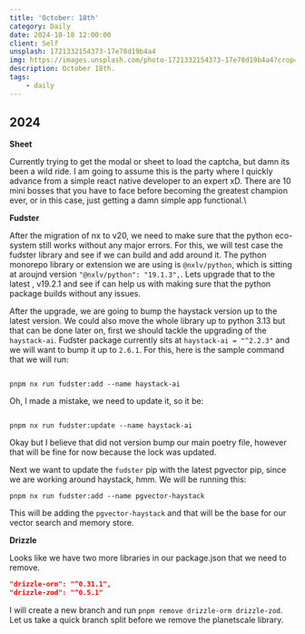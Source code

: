 ```yaml
---
title: 'October: 18th'
category: Daily
date: 2024-10-18 12:00:00
client: Self
unsplash: 1721332154373-17e78d19b4a4
img: https://images.unsplash.com/photo-1721332154373-17e78d19b4a4?crop=entropy&cs=srgb&fm=jpg&ixid=MnwzNjM5Nzd8MHwxfHJhbmRvbXx8fHx8fHx8fDE2ODE3NDg2ODY&ixlib=rb-4.0.3&q=85
description: October 18th.
tags:
    - daily
---
```



## 2024

**Sheet**

Currently trying to get the modal or sheet to load the captcha, but damn its been a wild ride.
I am going to assume this is the party where I quickly advance from a simple react native developer to an expert xD.
There are 10 mini bosses that you have to face before becoming the greatest champion ever, or in this case, just getting a damn simple app functional.\

**Fudster**

After the migration of nx to v20, we need to make sure that the python eco-system still works without any major errors.
For this, we will test case the fudster library and see if we can build and add around it.
The python monorepo library or extension we are using is `@nxlv/python`, which is sitting at aroujnd version `"@nxlv/python": "19.1.3",`.
Lets upgrade that to the latest , v19.2.1 and see if can help us with making sure that the python package builds without any issues.

After the upgrade, we are going to bump the haystack version up to the latest version.
We could also move the whole library up to python 3.13 but that can be done later on, first we should tackle the upgrading of the `haystack-ai`.
Fudster package currently sits at `haystack-ai = "^2.2.3"` and we will want to bump it up to `2.6.1`.
For this, here is the sample command that we will run:

```shell

pnpm nx run fudster:add --name haystack-ai

```

Oh, I made a mistake, we need to update it, so it be:


```shell

pnpm nx run fudster:update --name haystack-ai

```

Okay but I believe that did not version bump our main poetry file, however that will be fine for now because the lock was updated.

Next we want to update the `fudster` pip with the latest pgvector pip, since we are working around haystack, hmm.
We will be running this:

```shell
pnpm nx run fudster:add --name pgvector-haystack
```

This will be adding the `pgvector-haystack` and that will be the base for our vector search and memory store.


**Drizzle** 

Looks like we have two more libraries in our package.json that we need to remove.

```json 
"drizzle-orm": "^0.31.1",
"drizzle-zod": "^0.5.1"
```

I will create a new branch and run `pnpm remove drizzle-orm drizzle-zod`.
Let us take a quick branch split before we remove the planetscale library.